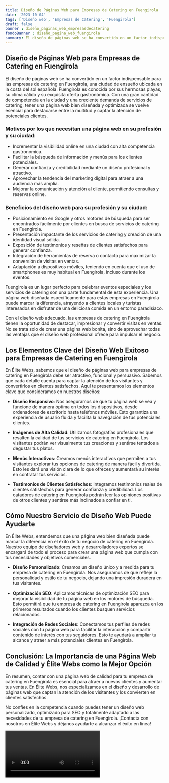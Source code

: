 ```yaml
---
title: Diseño de Páginas Web para Empresas de Catering en Fuengirola
date: '2023-10-04'
tags: ['Diseño web', 'Empresas de Catering', 'Fuengirola']
draft: false
banner : diseño_paginas_web_empresasdecatering
fondoBanner : diseño_pagina_web_fuengirola
summary: El diseño de páginas web se ha convertido en un factor indispensable para las empresas de catering en Fuengirola, una ciudad de ensueño ubicada en la costa del sol española. Fuengirola es conocida por sus hermosas playas, su clima cálido y su exquisita oferta gastronómica. Con una gran cantidad de competencia en la ciudad y una creciente demanda de servicios de catering, tener una página web bien diseñada y optimizada se vuelve esencial para destacarse entre la multitud y captar la atención de potenciales clientes.
---
```


## Diseño de Páginas Web para Empresas de Catering en Fuengirola

El diseño de páginas web se ha convertido en un factor indispensable para las empresas de catering en Fuengirola, una ciudad de ensueño ubicada en la costa del sol española. Fuengirola es conocida por sus hermosas playas, su clima cálido y su exquisita oferta gastronómica. Con una gran cantidad de competencia en la ciudad y una creciente demanda de servicios de catering, tener una página web bien diseñada y optimizada se vuelve esencial para destacarse entre la multitud y captar la atención de potenciales clientes.

### Motivos por los que necesitan una página web en su profesión y su ciudad:

- Incrementar la visibilidad online en una ciudad con alta competencia gastronómica.
- Facilitar la búsqueda de información y menús para los clientes potenciales.
- Generar confianza y credibilidad mediante un diseño profesional y atractivo.
- Aprovechar la tendencia del marketing digital para atraer a una audiencia más amplia.
- Mejorar la comunicación y atención al cliente, permitiendo consultas y reservas online.

### Beneficios del diseño web para su profesión y su ciudad:

- Posicionamiento en Google y otros motores de búsqueda para ser encontrados fácilmente por clientes en busca de servicios de catering en Fuengirola.
- Presentación impactante de los servicios de catering y creación de una identidad visual sólida.
- Exposición de testimonios y reseñas de clientes satisfechos para generar confianza.
- Integración de herramientas de reserva o contacto para maximizar la conversión de visitas en ventas.
- Adaptación a dispositivos móviles, teniendo en cuenta que el uso de smartphones es muy habitual en Fuengirola, incluso durante los eventos.

Fuengirola es un lugar perfecto para celebrar eventos especiales y los servicios de catering son una parte fundamental de esta experiencia. Una página web diseñada específicamente para estas empresas en Fuengirola puede marcar la diferencia, atrayendo a clientes locales y turistas interesados en disfrutar de una deliciosa comida en un entorno paradisíaco.

Con el diseño web adecuado, las empresas de catering en Fuengirola tienen la oportunidad de destacar, impresionar y convertir visitas en ventas. No se trata solo de crear una página web bonita, sino de aprovechar todas las ventajas que el diseño web profesional ofrece para impulsar el negocio.

<GifSeo />

<Cta />

## Los Elementos Clave del Diseño Web Exitoso para Empresas de Catering en Fuengirola

En Élite Webs, sabemos que el diseño de páginas web para empresas de catering en Fuengirola debe ser atractivo, funcional y persuasivo. Sabemos que cada detalle cuenta para captar la atención de los visitantes y convertirlos en clientes satisfechos. Aquí te presentamos los elementos clave que consideramos en nuestros diseños:

- **Diseño Responsivo**: Nos aseguramos de que tu página web se vea y funcione de manera óptima en todos los dispositivos, desde ordenadores de escritorio hasta teléfonos móviles. Esto garantiza una experiencia de usuario fluida y facilita la navegación de tus potenciales clientes.

- **Imágenes de Alta Calidad**: Utilizamos fotografías profesionales que resalten la calidad de tus servicios de catering en Fuengirola. Los visitantes podrán ver visualmente tus creaciones y sentirse tentados a degustar tus platos.

- **Menús Interactivos**: Creamos menús interactivos que permiten a tus visitantes explorar tus opciones de catering de manera fácil y divertida. Esto les dará una visión clara de lo que ofreces y aumentará su interés en contratar tus servicios.

- **Testimonios de Clientes Satisfechos**: Integramos testimonios reales de clientes satisfechos para generar confianza y credibilidad. Los catadores de catering en Fuengirola podrán leer las opiniones positivas de otros clientes y sentirse más inclinados a confiar en ti.

## Cómo Nuestro Servicio de Diseño Web Puede Ayudarte

En Élite Webs, entendemos que una página web bien diseñada puede marcar la diferencia en el éxito de tu negocio de catering en Fuengirola. Nuestro equipo de diseñadores web y desarrolladores expertos se encargará de todo el proceso para crear una página web que cumpla con tus necesidades y objetivos comerciales.

- **Diseño Personalizado**: Creamos un diseño único y a medida para tu empresa de catering en Fuengirola. Nos aseguramos de que refleje la personalidad y estilo de tu negocio, dejando una impresión duradera en tus visitantes.

- **Optimización SEO**: Aplicamos técnicas de optimización SEO para mejorar la visibilidad de tu página web en los motores de búsqueda. Esto permitirá que tu empresa de catering en Fuengirola aparezca en los primeros resultados cuando los clientes busquen servicios relacionados.

- **Integración de Redes Sociales**: Conectamos tus perfiles de redes sociales con tu página web para facilitar la interacción y compartir contenido de interés con tus seguidores. Esto te ayudará a ampliar tu alcance y atraer a más potenciales clientes en Fuengirola.

## Conclusión: La Importancia de una Página Web de Calidad y Élite Webs como la Mejor Opción

En resumen, contar con una página web de calidad para tu empresa de catering en Fuengirola es esencial para atraer a nuevos clientes y aumentar tus ventas. En Élite Webs, nos especializamos en el diseño y desarrollo de páginas web que captan la atención de los visitantes y los convierten en clientes satisfechos.

No confíes en la competencia cuando puedes tener un diseño web personalizado, optimizado para SEO y totalmente adaptado a las necesidades de tu empresa de catering en Fuengirola. ¡Contacta con nosotros en Élite Webs y déjanos ayudarte a alcanzar el éxito en línea!

<Video />

<CtaBot job='Empresas de Catering' city='Fuengirola'/>

<Gmaps query='Fuengirola+españa+maps' />